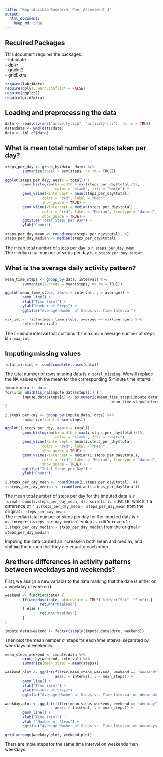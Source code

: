 ```yaml
---
title: "Reproducible Research: Peer Assessment 1"
output: 
  html_document:
    keep_md: true
---  
```


## Required Packages

This document requires the packages:  
- lubridate  
- dplyr  
- ggplot2  
- gridExtra
```r
require(lubridate)
require(dplyr, warn.conflict = FALSE)
require(ggplot2)
require(gridExtra)
```

## Loading and preprocessing the data

```r
data <- read.csv(unz("activity.zip", "activity.csv"), as.is = TRUE)
data$date <- ymd(data$date)
data <- tbl_df(data)
```


## What is mean total number of steps taken per day?

```r
steps_per_day <- group_by(data, date) %>%
        summarize(total = sum(steps, na.rm = TRUE))

ggplot(steps_per_day, aes(x = total)) + 
        geom_histogram(binwidth = max(steps_per_day$total)/15,
                       color = "black", fill = "white") +
        geom_vline(xintercept = mean(steps_per_day$total),
                 color = "red", label = "Mean",
                 show_guide = TRUE) +
        geom_vline(xintercept = median(steps_per_day$total),
                 color = "red", label = "Median", linetype = "dashed", 
                 show_guide = TRUE) +
        ggtitle("Total Steps per Day") + 
        ylab("Count")

steps_per_day_mean <- round(mean(steps_per_day$total), 4)
steps_per_day_median <- median(steps_per_day$total)
```

The mean total number of steps per day is `r steps_per_day_mean`.  
The median total number of steps per day is `r steps_per_day_median`.  

## What is the average daily activity pattern?

```r
mean_time_steps <- group_by(data, interval) %>%
        summarize(average = mean(steps, na.rm = TRUE))

ggplot(mean_time_steps, aes(x = interval, y = average)) + 
        geom_line() + 
        xlab("Time (min)") + 
        ylab("Number of Steps") + 
        ggtitle("Average Number of Steps vs. Time Interval")

```

```r
max_int <- filter(mean_time_steps, average == max(average)) %>%
        select(interval)
```


The 5-minute interval that contains the maximum average number of steps is `r max_int`.

## Imputing missing values

```r
total_missing <- sum(!complete.cases(data))
```

The total number of rows missing data is `r total_missing`. We will replace the 
NA values with the mean for the corresponding 5 minute time interval.

```r
impute.data <- data
for(i in which(is.na(impute.data$steps))) {
        impute.data$steps[i] <- as.numeric(mean_time_steps[impute.data$interval[i] == 
                                                 mean_time_steps$interval, 2])
}
```

```r
i.steps_per_day <- group_by(impute.data, date) %>%
        summarize(total = sum(steps))

ggplot(i.steps_per_day, aes(x = total)) + 
        geom_histogram(binwidth = max(i.steps_per_day$total)/15,
                       color = "black", fill = "white") +
        geom_vline(xintercept = mean(i.steps_per_day$total),
                 color = "red", label = "Mean",
                 show_guide = TRUE) +
        geom_vline(xintercept = median(i.steps_per_day$total),
                 color = "red", label = "Median", linetype = "dashed", 
                 show_guide = TRUE) +
        ggtitle("Total Steps per Day") + 
        ylab("Count")

i.steps_per_day_mean <- round(mean(i.steps_per_day$total), 4)
i.steps_per_day_median <- round(median(i.steps_per_day$total))
```

The mean total number of steps per day for the imputed data is `r format(round(i.steps_per_day_mean, 4), scientific = FALSE)` which is a difference of `r i.steps_per_day_mean - steps_per_day_mean` from the original `r steps_per_day_mean`.  
The median total number of steps per day for the imputed data is `r as.integer(i.steps_per_day_median)` which is a difference of `r i.steps_per_day_median - steps_per_day_median` from the original `r steps_per_day_median`.  

Imputing the data caused an increase in both mean and median, and shifting them such that they are equal to each other.  

## Are there differences in activity patterns between weekdays and weekends?

First, we assign a new variable to the data marking that the date is either on a weekday or weekend.  

```r
weekend <- function(date) {
        if(weekdays(date, abbreviate = TRUE) %in% c("Sat", "Sun")) {
                return("Weekend")
        } else {
                return("Weekday")
        }
}

impute.data$weekend <- factor(sapply(impute.data$date, weekend))

```

Then plot the mean number of steps for each time interval separated by weekdays or weekends.

```r
mean_steps_weekend <- impute.data %>%
        group_by(weekend, interval) %>%
        summarize(mean_steps = mean(steps))

weekend.plot <- ggplot(filter(mean_steps_weekend, weekend == "Weekend"),
                       aes(x = interval, y = mean_steps)) + 
        geom_line() + 
        xlab("Time (min)") + 
        ylab("Number of Steps") + 
        ggtitle("Average Number of Steps vs. Time Interval on Weekends")

weekday.plot <- ggplot(filter(mean_steps_weekend, weekend == "Weekday"),
                       aes(x = interval, y = mean_steps)) + 
        geom_line() + 
        xlab("Time (min)") + 
        ylab ("Number of Steps") + 
        ggtitle("Average Number of Steps vs. Time Interval on Weekdays")

grid.arrange(weekday.plot, weekend.plot)
```

There are more steps for the same time interval on weekends than weekdays.